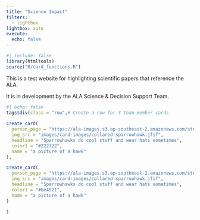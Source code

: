 ```yaml
---
title: "Science Impact"
filters: 
  - lightbox
lightbox: auto
execute:
  echo: false
---
```


```r
#| include: false
library(htmltools)
source("R/card_functions.R")
```

This is a test website for highlighting scientific papers that reference the ALA.

It is in development by the ALA Science & Decision Support Team.


:::{.column-page}

```r
#| echo: false
tags$div(class = "row",# Create a row for 3 team-member cards
         
create_card(
  person_page = "https://ala-images.s3.ap-southeast-2.amazonaws.com/store/c/9/e/2/4791caaf-18d5-4273-baf6-efeadd222e9c/original",
  img_src = "images/card-images/collared-sparrowhawk.jfif",
  headline = "Sparrowhawks do cool stuff and wear hats sometimes",
  color1 = "#222322",
  name = "a picture of a hawk"
),

create_card(
  person_page = "https://ala-images.s3.ap-southeast-2.amazonaws.com/store/c/9/e/2/4791caaf-18d5-4273-baf6-efeadd222e9c/original",
  img_src = "images/card-images/collared-sparrowhawk.jfif",
  headline = "Sparrowhawks do cool stuff and wear hats sometimes",
  color1 = "#be4521",
  name = "a picture of a hawk"
)

)
```

:::
